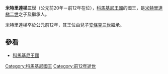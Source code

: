 {{expand|time=2015-02-24T08:13:49+00:00}}
{{unreferenced|time=2015-02-24T08:13:49+00:00}}
{{noteTA
|1=特里
}}
'''米特里達梯三世'''（公元前20年－前12年在位），[[科馬基尼王國|科馬基尼王國]]的國王，是[[米特里達梯二世_(科馬基尼)|米特里達梯二世]]之子及繼承人。

米特里達梯卒於公元前12年，其王位由兒子[[安條克三世_(科馬基尼)|安條克三世]]繼承。

==參看==
*[[科馬基尼王國|科馬基尼王國]]

{{start box}}
{{s-before|[[米特里達梯二世_(科馬基尼)|米特里達梯二世]]}}
{{s-title|[[科馬基尼王國|科馬基尼王國]] <br>前20年－前12年}}
{{s-after|[[安條克三世_(科馬基尼)|安條克三世]]}}
{{end box}}

{{希臘化時代統治者}}
[[Category:科馬基尼國王|Category:科馬基尼國王]]
[[Category:前12年逝世|Category:前12年逝世]]